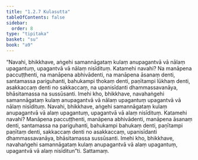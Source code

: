 ```yaml
---
title: "1.2.7 Kulasutta"
tableOfContents: false
sidebar:
  order: 8
type: "tipitaka"
basket: "su"
book: "a9"
---
```



<DynamicBreadcrumb />

<Division number="17" book="a9">

<Paragraph number="153" book="a9">
“Navahi, bhikkhave, aṅgehi samannāgataṃ kulaṃ anupagantvā vā nālaṃ upagantuṃ, upagantvā vā nālaṃ nisīdituṃ. Katamehi navahi? Na manāpena paccuṭṭhenti, na manāpena abhivādenti, na manāpena āsanaṃ denti, santamassa pariguhanti, bahukampi thokaṃ denti, paṇītampi lūkhaṃ denti, asakkaccaṃ denti no sakkaccaṃ, na upanisīdanti dhammassavanāya, bhāsitamassa na sussūsanti. Imehi kho, bhikkhave, navahaṅgehi samannāgataṃ kulaṃ anupagantvā vā nālaṃ upagantuṃ upagantvā vā nālaṃ nisīdituṃ.
</Paragraph>

<Paragraph number="154" book="a9">
Navahi, bhikkhave, aṅgehi samannāgataṃ kulaṃ anupagantvā vā alaṃ upagantuṃ, upagantvā vā alaṃ nisīdituṃ. Katamehi navahi? Manāpena paccuṭṭhenti, manāpena abhivādenti, manāpena āsanaṃ denti, santamassa na pariguhanti, bahukampi bahukaṃ denti, paṇītampi paṇītaṃ denti, sakkaccaṃ denti no asakkaccaṃ, upanisīdanti dhammassavanāya, bhāsitamassa sussūsanti. Imehi kho, bhikkhave, navahaṅgehi samannāgataṃ kulaṃ anupagantvā vā alaṃ upagantuṃ, upagantvā vā alaṃ nisīditun”ti.

</Paragraph>
</Division>

<Paragraph number="155" type="center" book="a9">
Sattamaṃ.
</Paragraph>